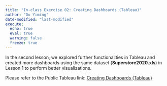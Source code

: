 ```yaml
---
title: "In-class Exercise 02: Creating Dashboards (Tableau)"
author: "Ou Yiming"
date-modified: "last-modified"
execute:
  echo: true
  eval: true
  warning: false
  freeze: true
---
```


In the second lesson, we explored further functionalities in Tableau and created more dashboards using the same dataset (**Superstore2020.xls**) in Lesson 1 to perform better visualizations.

Please refer to the Public Tableau link: <a href="https://public.tableau.com/views/In-class_Ex02_17377894914220/Dashboard1?:language=en-US&:sid=&:redirect=auth&:display_count=n&:origin=viz_share_link" target="_blank">Creating Dashboards (Tableau)</a>
